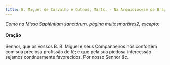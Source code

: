 ```yaml
---
title: B. Miguel de Carvalho e Outros, Márts. - Na Arquidiocese de Braga
---
```


<em>Como na Missa Sapiéntiam sanctórum, página muitosmartires2, excepto:</em>

#### Oração

Senhor, que os vossos B. B. Miguel e seus Companheiros nos confortem com
sua preciosa profissão de fé; e que pela sua piedosa intercessão sejamos
continuamente favorecidos. Por nosso Senhor <em>&c.</em>
